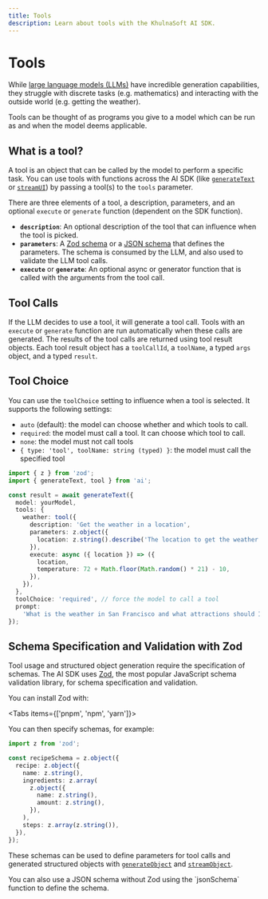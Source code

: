 ```yaml
---
title: Tools
description: Learn about tools with the KhulnaSoft AI SDK.
---
```


# Tools

While [large language models (LLMs)](/docs/foundations/overview#large-language-models) have incredible generation capabilities,
they struggle with discrete tasks (e.g. mathematics) and interacting with the outside world (e.g. getting the weather).

Tools can be thought of as programs you give to a model which can be run as and when the model deems applicable.

## What is a tool?

A tool is an object that can be called by the model to perform a specific task.
You can use tools with functions across the AI SDK (like [`generateText`](/docs/reference/ai-sdk-core/generate-text) or [`streamUI`](/docs/reference/ai-sdk-rsc/stream-ui)) by passing a tool(s) to the `tools` parameter.

There are three elements of a tool, a description, parameters, and an optional `execute` or `generate` function (dependent on the SDK function).

- **`description`**: An optional description of the tool that can influence when the tool is picked.
- **`parameters`**: A [Zod schema](/docs/foundations/tools#schema-specification-and-validation-with-zod) or a [JSON schema](/docs/reference/ai-sdk-core/json-schema) that defines the parameters. The schema is consumed by the LLM, and also used to validate the LLM tool calls.
- **`execute`** or **`generate`**: An optional async or generator function that is called with the arguments from the tool call.

## Tool Calls

If the LLM decides to use a tool, it will generate a tool call.
Tools with an `execute` or `generate` function are run automatically when these calls are generated.
The results of the tool calls are returned using tool result objects.
Each tool result object has a `toolCallId`, a `toolName`, a typed `args` object, and a typed `result`.

## Tool Choice

You can use the `toolChoice` setting to influence when a tool is selected.
It supports the following settings:

- `auto` (default): the model can choose whether and which tools to call.
- `required`: the model must call a tool. It can choose which tool to call.
- `none`: the model must not call tools
- `{ type: 'tool', toolName: string (typed) }`: the model must call the specified tool

```ts highlight="18"
import { z } from 'zod';
import { generateText, tool } from 'ai';

const result = await generateText({
  model: yourModel,
  tools: {
    weather: tool({
      description: 'Get the weather in a location',
      parameters: z.object({
        location: z.string().describe('The location to get the weather for'),
      }),
      execute: async ({ location }) => ({
        location,
        temperature: 72 + Math.floor(Math.random() * 21) - 10,
      }),
    }),
  },
  toolChoice: 'required', // force the model to call a tool
  prompt:
    'What is the weather in San Francisco and what attractions should I visit?',
});
```

## Schema Specification and Validation with Zod

Tool usage and structured object generation require the specification of schemas.
The AI SDK uses [Zod](https://zod.dev/), the most popular JavaScript schema validation library, for schema specification and validation.

You can install Zod with:

<Tabs items={['pnpm', 'npm', 'yarn']}>
  <Tab>
    <Snippet text="pnpm install zod" dark />
  </Tab>
  <Tab>
    <Snippet text="npm install zod" dark />
  </Tab>
  <Tab>
    <Snippet text="yarn add zod" dark />
  </Tab>
</Tabs>

You can then specify schemas, for example:

```ts
import z from 'zod';

const recipeSchema = z.object({
  recipe: z.object({
    name: z.string(),
    ingredients: z.array(
      z.object({
        name: z.string(),
        amount: z.string(),
      }),
    ),
    steps: z.array(z.string()),
  }),
});
```

These schemas can be used to define parameters for tool calls and generated structured objects with [`generateObject`](/docs/reference/ai-sdk-core/generate-object) and [`streamObject`](/docs/reference/ai-sdk-core/stream-object).

<Note>
  You can also use a JSON schema without Zod using the `jsonSchema` function to
  define the schema.
</Note>
